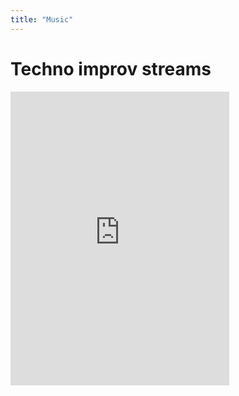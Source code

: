 ```yaml
---
title: "Music"
---
```


# Techno improv streams

```{=html}
    <!-- Add a placeholder for the Twitch embed -->
    <div id="twitch-embed"></div>

    <!-- Load the Twitch embed JavaScript file -->
    <script src="https://embed.twitch.tv/embed/v1.js"></script>

    <!-- Create a Twitch.Embed object that will render within the "twitch-embed" element -->
    <script type="text/javascript">
      new Twitch.Embed("twitch-embed", {
        width: "100%",
        height: 480,
        channel: "tweedyimp"
      });
    </script>
```

```{=html}
<iframe style="border: 0; width: 350px; height: 470px;" src="https://bandcamp.com/EmbeddedPlayer/album=2004293920/size=large/bgcol=ffffff/linkcol=0687f5/tracklist=false/transparent=true/" seamless><a href="https://technonomist.bandcamp.com/album/someone-or-something-is-ringing-the-bell">Someone Or Something Is Ringing The Bell by technonomist</a></iframe>
```
